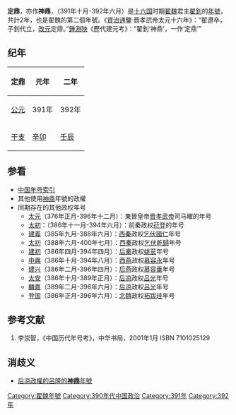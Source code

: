 {{主條目消歧義|本條目介紹的是一個年號。關於建立首都，請見[[首都|定都]]。}}

{{Eranamebox|年号=建光
|起讫时间= 391年十月-392年六月
|政权= 翟魏
|帝王= 翟釗
|历时= 2年
|timeline= <timeline>
ImageSize  = width:200 height:50
PlotArea   = width:180 height:30 left:10 bottom:20
TimeAxis   = orientation:horizontal
DateFormat = yyyy
Period     = from:304 till:439
AlignBars  = early
ScaleMajor = increment:84 start:304
Colors =
  id:canvas value:rgb(1,1,0.85)
BackgroundColors = canvas:canvas
PlotData =
  width:15 color:black
  bar:era from:start till:end
  bar:era from:388 till:392 color:red
  bar:era from:391 till:392 color:green
  bar:era from:391 till:392 color:blue
</timeline>
|说明= <span style="color: blue">定鼎</span>在'''十六國'''、<span style="color: red">翟魏</span>和<span style="color: green">	翟釗</span>时期的位置。
}}

'''定鼎'''，亦作'''神鼎'''，（391年十月-392年六月）是[[十六国|十六国]]时期[[翟魏|翟魏]]君主[[翟釗|翟釗]]的[[年號|年號]]，共計2年，也是翟魏的第二個年號。《[[資治通鑒|資治通鑒]]·晋孝武帝太元十六年》：“翟遼卒，子釗代立，[[改元|改元]]定鼎。”[[鍾淵映|鍾淵映]]《歷代建元考》：“翟釗‘神鼎’，一作‘定鼎’”

==纪年==
{| class="wikitable" 
|-
!定鼎!!元年!!二年
|-
![[公元纪年|公元]]
|391年||392年
|-
![[干支纪年|干支]]
|[[辛卯|辛卯]]||[[壬辰|壬辰]]
|}

==参看==
*[[中国年号索引|中国年号索引]]
*其他使用[[神鼎|神鼎]]年號的政權
*同期存在的其他政权年号
**[[太元_(晋孝武帝)|太元]]（376年正月-396年十二月）：東晉皇帝[[晋孝武帝|晋孝武帝]]司马曜的年号
**[[太初_(苻登)|太初]]：（386年十一月-394年六月）：前秦政权[[苻登|苻登]]的年号
**[[建义_(乞伏国仁)|建義]]（385年九月-388年六月）：[[西秦|西秦]]政权[[乞伏國仁|乞伏國仁]]年号
**[[太初_(乞伏乾歸)|太初]]（388年六月-400年七月）：[[西秦|西秦]]政权[[乞伏乾歸|乞伏乾歸]]年号
**[[建初_(姚萇)|建初]]（386年四月-394年四月）：[[后秦|后秦]]政权[[姚苌|姚苌]]年号
**[[中興_(慕容永)|中興]]（386年十月-394年八月）：[[西燕|西燕]]政权[[慕容永|慕容永]]年号
**[[建興_(慕容垂)|建兴]]（386年二月-396年四月）：[[后燕|后燕]]政权[[慕容垂|慕容垂]]年号
**[[太安_(呂光)|太安]]（386年十月-389年正月）：[[后凉|后凉]]政权[[吕光|吕光]]年号
**[[麟嘉_(呂光)|麟嘉]]（389年二月-396年六月）：[[后凉|后凉]]政权[[吕光|吕光]]年号
**[[登国|登国]]（386年正月-396年六月）：[[北魏|北魏]]政权[[拓跋珪|拓跋珪]]年号

==参考文献==
# 李崇智，《中国历代年号考》，中华书局，2001年1月 ISBN 7101025129

==消歧义==
*[[神鼎|后凉政權的呂隆的'''神鼎'''年號]]

{{年号|[[建光_(翟遼)|建光]]|[[中国年号索引|翟魏年號]]|無}}
{{晉十六國年號}}
[[Category:翟魏年號|Category:翟魏年號]]
[[Category:390年代中国政治|Category:390年代中国政治]]
[[Category:391年|Category:391年]]
[[Category:392年|Category:392年]]